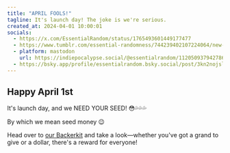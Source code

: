 ```yaml
---
title: "APRIL FOOLS!"
tagline: It's launch day! The joke is we're serious.
created_at: 2024-04-01 10:00:01
socials:
  - https://x.com/EssentialRandom/status/1765493601449177477
  - https://www.tumblr.com/essential-randomness/744239402107224064/new-article-april-1st-jokes-part-1-an-internet
  - platform: mastodon
    url: https://indiepocalypse.social/@essentialrandom/112050937942786185
  - https://bsky.app/profile/essentialrandom.bsky.social/post/3kn2nojsllc2n
---
```


## Happy April 1st

It's launch day, and we NEED YOUR SEED! 😳💦💦💦

By which we mean seed money 😉

Head over to [our Backerkit](https://www.backerkit.com/c/projects/fujocoded-llc/fujocoded-software-and-education-for-a-better-web) and take a look—whether you've got a grand to give or a dollar, there's a reward for everyone!
